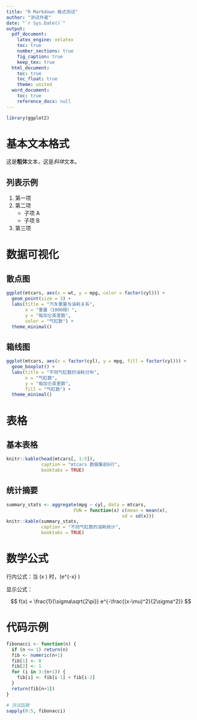 ```yaml
---
title: "R Markdown 格式测试"
author: "测试作者"
date: "`r Sys.Date()`"
output:
  pdf_document:
    latex_engine: xelatex
    toc: true
    number_sections: true
    fig_caption: true
    keep_tex: true
  html_document:
    toc: true
    toc_float: true
    theme: united
  word_document:
    toc: true
    reference_docx: null
---
```


```r
library(ggplot2)
```

# 基本文本格式

这是**粗体**文本，这是*斜体*文本。

## 列表示例

1. 第一项
2. 第二项
   - 子项 A
   - 子项 B
3. 第三项

# 数据可视化

## 散点图

```r
ggplot(mtcars, aes(x = wt, y = mpg, color = factor(cyl))) +
  geom_point(size = 3) +
  labs(title = "汽车重量与油耗关系",
       x = "重量（1000磅）",
       y = "每加仑英里数",
       color = "气缸数") +
  theme_minimal()
```

## 箱线图

```r
ggplot(mtcars, aes(x = factor(cyl), y = mpg, fill = factor(cyl))) +
  geom_boxplot() +
  labs(title = "不同气缸数的油耗分布",
       x = "气缸数",
       y = "每加仑英里数",
       fill = "气缸数") +
  theme_minimal()
```

# 表格

## 基本表格

```r
knitr::kable(head(mtcars[, 1:5]), 
             caption = "mtcars 数据集前6行",
             booktabs = TRUE)
```

## 统计摘要

```r
summary_stats <- aggregate(mpg ~ cyl, data = mtcars, 
                         FUN = function(x) c(mean = mean(x), 
                                           sd = sd(x)))
knitr::kable(summary_stats,
             caption = "不同气缸数的油耗统计",
             booktabs = TRUE)
```

# 数学公式

行内公式：当 \(x \to \infty\) 时，\(e^{-x} \to 0\)

显示公式：

$$
f(x) = \frac{1}{\sigma\sqrt{2\pi}} e^{-\frac{(x-\mu)^2}{2\sigma^2}}
$$

# 代码示例

```r
fibonacci <- function(n) {
  if (n <= 1) return(n)
  fib <- numeric(n+1)
  fib[1] <- 0
  fib[2] <- 1
  for (i in 3:(n+1)) {
    fib[i] <- fib[i-1] + fib[i-2]
  }
  return(fib[n+1])
}

# 测试函数
sapply(0:5, fibonacci)
``` 